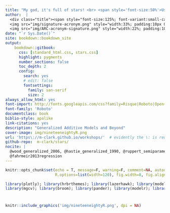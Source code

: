 ```yaml
---
title: "My god, it's full of stars! <br> <span style='font-size:50%'>Using Astrology to Enhance *Your* Results!</span>"
author:  |
  <div class="title"><span style="font-size:125%; font-variant:small-caps; ">Michael Clark</span><br>
  <img src="img/signature-acronym.png" style="width:33%; padding:10px 0;"> <br>
  <img src="img/ARC-acronym-signature.png" style="width:22%; padding:10px 0;"> </div>
date: "`r Sys.Date()`"
site: bookdown::bookdown_site
output: 
    bookdown::gitbook:
      css: [standard_html.css, stars.css]
      highlight: pygments
      number_sections: false
      toc_depth: 2
      config:
        search: yes
        # edit: false
        fontsettings:
          family: san-serif
          size: 2
always_allow_html: yes
font-import: http://fonts.googleapis.com/css?family=Risque|Roboto|Open+Sans
font-family: 'Roboto'
documentclass: book
biblio-style: apalike
link-citations: yes
description: "Generalized Additive Models and Beyond"
cover-image: img/nineteeneightyR.png
url: 'https\://m-clark.github.io/workshops/'  # evidently the \: is required or you'll get text in the title/toc area
github-repo:  m-clark/stars/
nocite: | 
  @wood_generalized_2006, @hastie_generalized_1990, @ruppert_semiparametric_2003, 
  @fahrmeir2013regression
---
```



```r
knitr::opts_chunk$set(echo = T, message=F, warning=F, comment=NA, autodep=F, eval=T, cache.rebuild=F, cache=F,
                      R.options=list(width=120), fig.width=8, fig.align = 'center')
```

```r
library(plotly); library(hrbrthemes); library(lazerhawk); library(modelr)
library(mgcv); library(broom); library(pander); library(modelr); library(tidyverse)
```

# 
```r
knitr::include_graphics('img/nineteeneightyR.png', dpi = NA)
```
